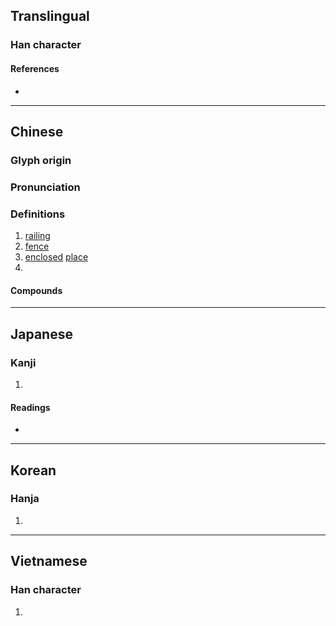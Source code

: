 {{character info/new}}
==Translingual==

===Han character===
{{Han char|rn=75|rad=木|as=11|sn=15|four=44430|canj=DDK|ids=⿱棥大}}

====References====
* {{Han ref|kx=0549.150|dkj=15414|dj=0937.130|hdz=21282.020|uh=6A0A|ud=27146|bh=BCD4|bd=48340}}

----

==Chinese==
{{zh-forms}}

===Glyph origin===
{{Han etym}}

===Pronunciation===
{{zh-pron
|m=fán
|c=faan4
|mn=qz:hân/ml:hoân
|mn_note=hân - vernacular; hoân - literary
|mc=y
|oc=y
|ma=
|cat=n,pn
}}

===Definitions===
{{zh-hanzi}}

# [[railing]]
# [[fence]]
# [[enclosed]] [[place]]
# {{surname|lang=zh}}

====Compounds====
{{zh-der|樊籬|樊江關|樊籠|樊樓|樊然|柙虎樊熊}}

----

==Japanese==

===Kanji===
{{ja-kanji|grade=|rs=木11}}

# {{defn|lang=ja|sort=木11}}

====Readings====
* {{ja-readings|on=[[はん]] (han)|kun=[[まがき]] (magaki)}}

----

==Korean==

===Hanja===
{{ko-hanja|hangeul=번|eumhun=|rv=beon|mr=pŏn|y=pen}}

# {{defn|lang=ko|sort=木11}}

----

==Vietnamese==

===Han character===
{{vi-hantu|[[phàn]], [[phưng]], [[phiền]]|rs=木11}}

# {{defn|lang=vi|sort=木11}}